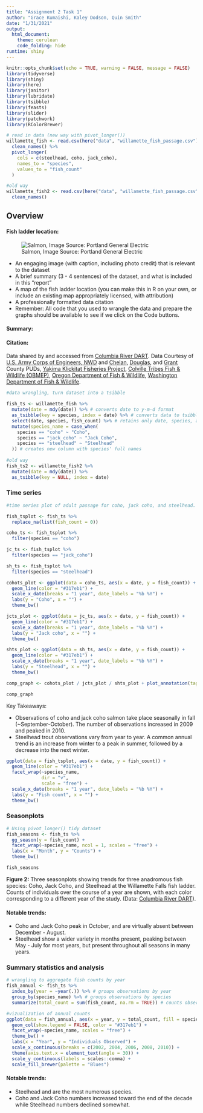 ```yaml
---
title: "Assignment 2 Task 1"
author: "Grace Kumaishi, Kaley Dodson, Quin Smith"
date: "1/31/2021"
output: 
  html_document:
    theme: cerulean
    code_folding: hide
runtime: shiny
---
```


```r
knitr::opts_chunk$set(echo = TRUE, warning = FALSE, message = FALSE)
library(tidyverse)
library(shiny)
library(here)
library(janitor)
library(lubridate)
library(tsibble)
library(feasts)
library(slider)
library(patchwork)
library(RColorBrewer)

# read in data (new way with pivot_longer())
willamette_fish <- read.csv(here("data", "willamette_fish_passage.csv")) %>% 
  clean_names() %>% 
  pivot_longer(
    cols = c(steelhead, coho, jack_coho),
    names_to = "species",
    values_to = "fish_count"
  )

#old way
willamette_fish2 <- read.csv(here("data", "willamette_fish_passage.csv")) %>% 
  clean_names()
```

## Overview {.tabset}

#### Fish ladder location:
![Salmon, Image Source: Portland General Electric](http://www.cbr.washington.edu/img/hydro/willamette_falls.jpg)

- An engaging image (with caption, including photo credit) that is relevant to the dataset
- A brief summary (3 - 4 sentences) of the dataset, and what is included in this “report”
- A map of the fish ladder location (you can make this in R on your own, or include an existing map appropriately licensed, with attribution)
- A professionally formatted data citation
- Remember: All code that you used to wrangle the data and prepare the graphs should be available to see if we click on the Code buttons. 

#### Summary:

#### Citation: 
Data shared by and accessed from [Columbia River DART](http://www.cbr.washington.edu/dart/query/adult_graph_text). Data Courtesy of [U.S. Army Corps of Engineers, NWD](https://www.nwd.usace.army.mil/) and [Chelan](https://www.chelanpud.org/), [Douglas](https://douglaspud.org/), and [Grant](https://www.grantpud.org/) County PUDs, [Yakima Klickitat Fisheries Project](http://www.ykfp.org/), [Colville Tribes Fish & Wildlife (OBMEP)](http://nrd.colvilletribes.com/obmep/), [Oregon Department of Fish & Wildlife](https://www.dfw.state.or.us/), [Washington Department of Fish & Wildlife](https://wdfw.wa.gov/).

```r
#data wrangling, turn dataset into a tsibble

fish_ts <- willamette_fish %>% 
  mutate(date = mdy(date)) %>% # converts date to y-m-d format
  as_tsibble(key = species, index = date) %>% # converts data to tsibble
  select(date, species, fish_count) %>% # retains only date, species, and fish_count variables
  mutate(species_name = case_when(
    species == "coho" ~ "Coho",
    species == "jack_coho" ~ "Jack Coho",
    species == "steelhead" ~ "Steelhead"
  )) # creates new column with species' full names
  
#old way
fish_ts2 <- willamette_fish2 %>% 
  mutate(date = mdy(date)) %>% 
  as_tsibble(key = NULL, index = date)

```


### Time series

```r
#time series plot of adult passage for coho, jack coho, and steelhead.

fish_tsplot <- fish_ts %>%
  replace_na(list(fish_count = 0))

coho_ts <- fish_tsplot %>% 
  filter(species == "coho")

jc_ts <- fish_tsplot %>% 
  filter(species == "jack_coho")

sh_ts <- fish_tsplot %>% 
  filter(species == "steelhead")

cohots_plot <- ggplot(data = coho_ts, aes(x = date, y = fish_count)) +
  geom_line(color = "#317eb1") +
  scale_x_date(breaks = "1 year", date_labels = "%b %Y") +
  labs(y = "Coho", x = "") +
  theme_bw()

jcts_plot <- ggplot(data = jc_ts, aes(x = date, y = fish_count)) +
  geom_line(color = "#317eb1") +
  scale_x_date(breaks = "1 year", date_labels = "%b %Y") +
  labs(y = "Jack coho", x = "") +
  theme_bw()

shts_plot <- ggplot(data = sh_ts, aes(x = date, y = fish_count)) +
  geom_line(color = "#317eb1") +
  scale_x_date(breaks = "1 year", date_labels = "%b %Y") +
  labs(y = "Steelhead", x = "") +
  theme_bw()

comp_graph <- cohots_plot / jcts_plot / shts_plot + plot_annotation(tag_levels = "a", tag_suffix = ")")

comp_graph

```


Key Takeaways:

- Observations of coho and jack coho salmon take place seasonally in fall (~September-October).  The number of observations increased in 2009 and peaked in 2010.
- Steelhead trout observations vary from year to year.  A common annual trend is an increase from winter to a peak in summer, followed by a decrease into the next winter.



```r
ggplot(data = fish_tsplot, aes(x = date, y = fish_count)) +
  geom_line(color = "#317eb1") +
  facet_wrap(~species_name, 
             dir = "v",
             scale = "free") +
  scale_x_date(breaks = "1 year", date_labels = "%b %Y") +
  labs(y = "Fish count", x = "") +
  theme_bw()

```  

### Seasonplots

```r
# Using pivot_longer() tidy dataset
fish_seasons <- fish_ts %>% 
  gg_season(y = fish_count) +
  facet_wrap(~species_name, ncol = 1, scales = "free") +
  labs(x = "Month", y = "Counts") +
  theme_bw()

fish_seasons
```

**Figure 2:** Three seasonplots showing trends for three anadromous fish species: Coho, Jack Coho, and Steelhead at the Willamette Falls fish ladder. Counts of individuals over the course of a year are shown, with each color corresponding to a different year of the study. (Data: [Columbia River DART](http://www.cbr.washington.edu/dart/query/adult_graph_text)).

#### Notable trends:
- Coho and Jack Coho peak in October, and are virtually absent between December - August. 
- Steelhead show a wider variety in months present, peaking between May - July for most years, but present throughout all seasons in many years. 

### Summary statistics and analysis

```r
# wrangling to aggregate fish counts by year
fish_annual <- fish_ts %>% 
  index_by(year = ~year(.)) %>% # groups observations by year
  group_by(species_name) %>% # groups observations by species
  summarize(total_count = sum(fish_count, na.rm = TRUE)) # counts observations per year by species

#vizualization of annual counts
ggplot(data = fish_annual, aes(x = year, y = total_count, fill = species_name)) +
  geom_col(show.legend = FALSE, color = "#317eb1") +
  facet_wrap(~species_name, scales = "free") +
  theme_bw() +
  labs(x = "Year", y = "Individuals Observed") +
  scale_x_continuous(breaks = c(2002, 2004, 2006, 2008, 2010)) +
  theme(axis.text.x = element_text(angle = 30)) +
  scale_y_continuous(labels = scales::comma) +
  scale_fill_brewer(palette = "Blues")
```
#### Notable trends:
- Steelhead and are the most numerous species.
- Coho and Jack Coho numbers increased toward the end of the decade while Steelhead numbers declined somewhat.


